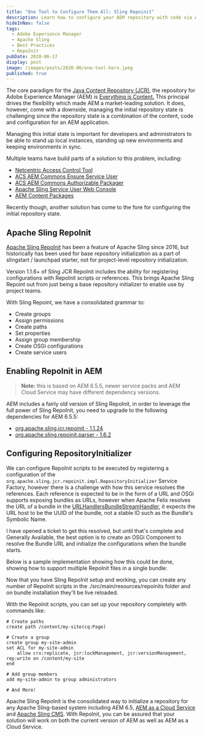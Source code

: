 ```yaml
---
title: "One Tool to Configure Them All: Sling Repoinit"
description: Learn how to configure your AEM repository with code via Apache Sling RepoInit
hideInNav: false
tags:
  - Adobe Experience Manager
  - Apache Sling
  - Best Practices
  - RepoInit
pubDate: 2020-06-17
display: post
image: /images/posts/2020-06/one-tool-hero.jpeg
published: true
---
```


  

The core paradigm for the [Java Content Repository (JCR)](https://en.wikipedia.org/wiki/Content%5Frepository%5FAPI%5Ffor%5FJava), the repository for Adobe Experience Manager (AEM) is [Everything is Content.](https://www.slideshare.net/bdelacretaz/a-jcr-view-of-the-world-everything-is-content-everything-is-a-tree-22182699) This principal drives the flexibility which made AEM a market-leading solution. It does, however, come with a downside, managing the initial repository state is challenging since the repository state is a combination of the content, code and configuration for an AEM application.

Managing this initial state is important for developers and administrators to be able to stand up local instances, standing up new environments and keeping environments in sync.  

Multiple teams have build parts of a solution to this problem, including: 

* [Netcentric Access Control Tool](https://github.com/Netcentric/accesscontroltool)
* [ACS AEM Commons Ensure Service User](https://adobe-consulting-services.github.io/acs-aem-commons/features/ensure-service-users/index.html)
* [ACS AEM Commons Authorizable Packager](https://adobe-consulting-services.github.io/acs-aem-commons/features/packagers/authorizable-packager/index.html)
* [Apache Sling Service User Web Console](https://github.com/apache/sling-org-apache-sling-serviceuser-webconsole)
* [AEM Content Packages](https://docs.adobe.com/content/help/en/experience-manager-cloud-service/implementing/developing/aem-project-content-package-structure.html)

Recently though, another solution has come to the fore for configuring the initial repository state.

  
## Apache Sling RepoInit

  
[Apache Sling RepoInit](https://sling.apache.org/documentation/bundles/repository-initialization.html) has been a feature of Apache Sling since 2016, but historically has been used for base repository initialization as a part of slingstart / launchpad starter, not for project-level repository initialization. 

Version 1.1.6+ of Sling JCR RepoInit includes the ability for registering configurations with RepoInit scripts or references. This brings Apache Sling Repoint out from just being a base repository initializer to enable use by project teams. 

With Sling Repoint, we have a consolidated grammar to:

* Create groups
* Assign permissions
* Create paths
* Set properties
* Assign group membership
* Create OSGi configurations
* Create service users
  
## Enabling RepoInit in AEM

  
> **Note:** this is based on AEM 6.5.5, newer service packs and AEM Cloud Service may have different dependency versions.

  
AEM includes a fairly old version of Sling RepoInit, in order to leverage the full power of Sling RepoInit, you need to upgrade to the following dependencies for AEM 6.5.5:  

* [org.apache.sling.jcr.repoinit - 1.1.24](https://search.maven.org/artifact/org.apache.sling/org.apache.sling.jcr.repoinit/1.1.24/jar)
* [org.apache.sling.repoinit.parser - 1.6.2](https://search.maven.org/artifact/org.apache.sling/org.apache.sling.repoinit.parser/1.6.2/jar)
  
## Configuring RepositoryInitializer

  
We can configure RepoInit scripts to be executed by registering a configuration of the `org.apache.sling.jcr.repoinit.impl.RepositoryInitializer` Service Factory, however there is a challenge with how this service resolves the references. Each reference is expected to be in the form of a URL and OSGi supports exposing bundles as URLs, however when Apache Felix resolves the URL of a bundle in the [URLHandlersBundleStreamHandler](https://github.com/apache/felix-dev/blob/master/framework/src/main/java/org/apache/felix/framework/URLHandlersBundleStreamHandler.java), it expects the URL host to be the UUID of the bundle, not a stable ID such as the Bundle's Symbolic Name.  
  
I have opened a ticket to get this resolved, but until that's complete and Generally Available, the best option is to create an OSGi Component to resolve the Bundle URL and initialize the configurations when the bundle starts.  
  
Below is a sample implementation showing how this could be done, showing how to support multiple RepoInit files in a single bundle:  
  

  
Now that you have Sling RepoInit setup and working, you can create any number of RepoInit scripts in the ./src/main/resources/repoinits folder and on bundle installation they'll be live reloaded.   
  
With the RepoInit scripts, you can set up your repository completely with commands like:  
  

```
# Create paths
create path /content/my-site(cq:Page)

# Create a group
create group my-site-admin
set ACL for my-site-admin
    allow crx:replicate, jcr:lockManagement, jcr:versionManagement, rep:write on /content/my-site
end

# Add group members
add my-site-admin to group administrators

# And More!
```

  
Apache Sling RepoInit is the consolidated way to initialize a repository for any Apache Sling-based system including AEM 6.5, [AEM as a Cloud Service](https://blogs.perficient.com/2020/01/13/thoughts-on-aem-as-a-cloud-service/) and [Apache Sling CMS](https://github.com/apache/sling-org-apache-sling-app-cms). With RepoInit, you can be assured that your solution will work on both the current version of AEM as well as AEM as a Cloud Service.   
  
